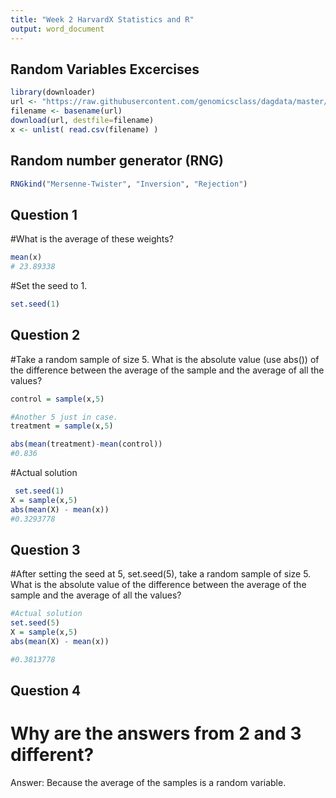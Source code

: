 ---
title: "Week 2 HarvardX Statistics and R"
output: word_document
---

## Random Variables Excercises 





```{r}
library(downloader) 
url <- "https://raw.githubusercontent.com/genomicsclass/dagdata/master/inst/extdata/femaleControlsPopulation.csv"
filename <- basename(url)
download(url, destfile=filename)
x <- unlist( read.csv(filename) )

```

## Random number generator (RNG)

```{r}
RNGkind("Mersenne-Twister", "Inversion", "Rejection")

```


## Question 1
#What is the average of these weights?

```{r}
mean(x)
# 23.89338

```
#Set the seed to 1.

```{r}
set.seed(1)

```


## Question 2
#Take a random sample of size 5. What is the absolute value (use abs()) of the difference between the average of the sample and the average of all the values?

```{r}
control = sample(x,5)

#Another 5 just in case.
treatment = sample(x,5)

abs(mean(treatment)-mean(control))
#0.836

```

#Actual solution

```{r}
 set.seed(1)
X = sample(x,5)
abs(mean(X) - mean(x))
#0.3293778

```

## Question 3
#After setting the seed at 5, set.seed(5), take a random sample of size 5. What is the absolute value of the difference between the average of the sample and the average of all the values?


```{r}
#Actual solution
set.seed(5)
X = sample(x,5)
abs(mean(X) - mean(x))

#0.3813778
```
## Question 4
# Why are the answers from 2 and 3 different?

Answer: Because the average of the samples is a random variable. 











